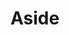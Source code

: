 
<Meta title="Partials/Aside" component={Aside} />

# Aside

<Preview>
  <Story name="default">
    <div style={{ outline: "1px dotted" }}>
      <Aside
        margin={select("margin", {
          "": null,
          "no-margin": "no-margin",
        })}
        children={text("children", "children")}
      />
    </div>
  </Story>
</Preview>
